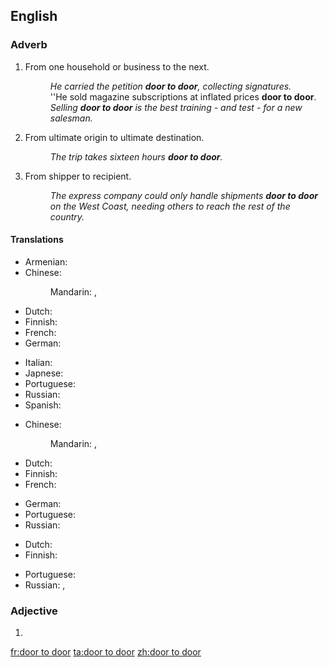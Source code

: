 ==English==

===Adverb===
{{en-adv|head=[[door]] [[to]] [[door]]}}

# {{context|by metonymy|lang=en}} From one household or business to the next.
#: ''He carried the petition '''door to door''', collecting signatures.''
#: ''He sold magazine subscriptions at inflated prices '''door to door'''.
#: ''Selling '''door to door''' is the best training - and test - for a new salesman.''
# {{context|by metonymy|lang=en}} From ultimate origin to ultimate destination.
#: ''The trip takes sixteen hours '''door to door'''.''
# {{context|by further extension|lang=en}} From shipper to recipient.
#: ''The express company could only handle shipments '''door to door''' on the West Coast, needing others to reach the rest of the country.''

====Translations====
{{trans-top|from one household or business to the next}}
* Armenian: {{t|hy|դռնեդուռ|sc=Armn}}
* Chinese:
*: Mandarin: {{t|cmn|門到門|sc=Hani}}, {{t|cmn|门到门|tr=mén dào mén|sc=Hani}}
* Dutch: {{t-|nl|van door tot deur}}
* Finnish: {{t-|fi|ovelta ovelle}}
* French: {{t+|fr|porte à porte}}
* German: {{t-|de|von Tür zu Tür}}
{{trans-mid}}
* Italian: {{t-|it|porta a porta}}
* Japnese: {{t-|ja|各戸|tr=かっこ, kakko|sc=Jpan}}
* Portuguese: {{t-|pt|de porta em porta}}
* Russian: {{t-|ru|поквартирно|tr=pokvartírno|sc=Cyrl}}
* Spanish: {{t-|es|de puerta en puerta}}
{{trans-bottom}}

{{trans-top|from ultimate origin to ultimate destination}}
* Chinese:
*: Mandarin: {{t|cmn|門到門|sc=Hani}}, {{t|cmn|门到门|tr=mén dào mén|sc=Hani}}
* Dutch: {{t-|nl|van door tot deur}}
* Finnish: {{t-|fi|ovelta ovelle}}
* French: {{t+|fr|porte à porte}}
{{trans-mid}}
* German: {{t-|de|von Tür zu Tür}}
* Portuguese: {{t-|pt|porta a porta}}
* Russian: {{t-|ru|от двери к двери|tr=ot dvéri k dvéri|sc=Cyrl}}
{{trans-bottom}}

{{trans-top|from ultimate shipper to ultimate recipient}}
* Dutch: {{t-|nl|van door tot deur}}
* Finnish: {{t-|fi|ovelta ovelle}}
{{trans-mid}}
* Portuguese: {{t-|pt|porta a porta}}
* Russian: {{t+|ru|сквозной|tr=skvoznój|sc=Cyrl}}, {{t+|ru|адресный|tr=ádresnyj|sc=Cyrl}}
{{trans-bottom}}

===Adjective===
{{en-adj|head=[[door]] [[to]] door|-}}

# {{alternative spelling of|door-to-door}}

[[fr:door to door]]
[[ta:door to door]]
[[zh:door to door]]